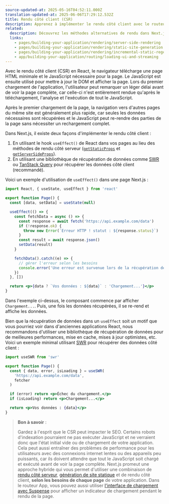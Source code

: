 ```yaml
---
source-updated-at: 2025-05-16T04:52:11.000Z
translation-updated-at: 2025-06-06T17:29:12.532Z
title: Rendu côté client (CSR)
description: Apprenez à implémenter le rendu côté client avec le routeur Pages.
related:
  description: Découvrez les méthodes alternatives de rendu dans Next.js.
  links:
    - pages/building-your-application/rendering/server-side-rendering
    - pages/building-your-application/rendering/static-site-generation
    - pages/building-your-application/rendering/incremental-static-regeneration
    - app/building-your-application/routing/loading-ui-and-streaming
---
```


Avec le rendu côté client (CSR) en React, le navigateur télécharge une page HTML minimale et le JavaScript nécessaire pour la page. Le JavaScript est ensuite utilisé pour mettre à jour le DOM et afficher la page. Lors du premier chargement de l'application, l'utilisateur peut remarquer un léger délai avant de voir la page complète, car celle-ci n'est entièrement rendue qu'après le téléchargement, l'analyse et l'exécution de tout le JavaScript.

Après le premier chargement de la page, la navigation vers d'autres pages du même site est généralement plus rapide, car seules les données nécessaires sont récupérées et le JavaScript peut re-rendre des parties de la page sans nécessiter un rechargement complet.

Dans Next.js, il existe deux façons d'implémenter le rendu côté client :

1. En utilisant le hook `useEffect()` de React dans vos pages au lieu des méthodes de rendu côté serveur ([`getStaticProps`](/docs/pages/building-your-application/data-fetching/get-static-props) et [`getServerSideProps`](/docs/pages/building-your-application/data-fetching/get-server-side-props)).
2. En utilisant une bibliothèque de récupération de données comme [SWR](https://swr.vercel.app/) ou [TanStack Query](https://tanstack.com/query/latest/) pour récupérer les données côté client (recommandé).

Voici un exemple d'utilisation de `useEffect()` dans une page Next.js :

```jsx filename="pages/index.js"
import React, { useState, useEffect } from 'react'

export function Page() {
  const [data, setData] = useState(null)

  useEffect(() => {
    const fetchData = async () => {
      const response = await fetch('https://api.example.com/data')
      if (!response.ok) {
        throw new Error(`Erreur HTTP ! statut : ${response.status}`)
      }
      const result = await response.json()
      setData(result)
    }

    fetchData().catch((e) => {
      // gérer l'erreur selon les besoins
      console.error('Une erreur est survenue lors de la récupération des données : ', e)
    })
  }, [])

  return <p>{data ? `Vos données : ${data}` : 'Chargement...'}</p>
}
```

Dans l'exemple ci-dessus, le composant commence par afficher `Chargement...`. Puis, une fois les données récupérées, il se re-rend et affiche les données.

Bien que la récupération de données dans un `useEffect` soit un motif que vous pourriez voir dans d'anciennes applications React, nous recommandons d'utiliser une bibliothèque de récupération de données pour de meilleures performances, mise en cache, mises à jour optimistes, etc. Voici un exemple minimal utilisant [SWR](https://swr.vercel.app/) pour récupérer des données côté client :

```jsx filename="pages/index.js"
import useSWR from 'swr'

export function Page() {
  const { data, error, isLoading } = useSWR(
    'https://api.example.com/data',
    fetcher
  )

  if (error) return <p>Échec du chargement.</p>
  if (isLoading) return <p>Chargement...</p>

  return <p>Vos données : {data}</p>
}
```

> **Bon à savoir** :
>
> Gardez à l'esprit que le CSR peut impacter le SEO. Certains robots d'indexation pourraient ne pas exécuter JavaScript et ne verraient donc que l'état initial vide ou de chargement de votre application. Cela peut aussi entraîner des problèmes de performance pour les utilisateurs avec des connexions internet lentes ou des appareils peu puissants, car ils doivent attendre que tout le JavaScript soit chargé et exécuté avant de voir la page complète. Next.js promeut une approche hybride qui vous permet d'utiliser une combinaison de [rendu côté serveur](/docs/pages/building-your-application/rendering/server-side-rendering), [génération de site statique](/docs/pages/building-your-application/rendering/static-site-generation) et de rendu côté client, **selon les besoins de chaque page** de votre application. Dans le routeur App, vous pouvez aussi utiliser [l'interface de chargement avec Suspense](/docs/app/building-your-application/routing/loading-ui-and-streaming) pour afficher un indicateur de chargement pendant le rendu de la page.